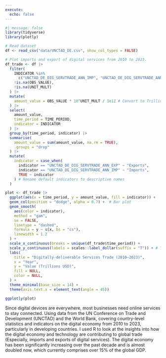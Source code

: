 ```yaml
---
execute: 
  echo: false
---
```


```r
#| message: false
library(tidyverse)
library(plotly)
```

```r
# Read dataset
df <- read_csv("data/UNCTAD_DE.csv", show_col_types = FALSE)
```

```r
# Plot imports and export of digital services from 2010 to 2023.
df_trade <- df |>
  filter(
    INDICATOR %in%
      c("UNCTAD_DE_DIG_SERVTRADE_ANN_IMP", "UNCTAD_DE_DIG_SERVTRADE_ANN_EXP"),
    !is.na(OBS_VALUE),
    !is.na(UNIT_MULT)
  ) |>
  mutate(
    amount_value = OBS_VALUE * 10^UNIT_MULT / 1e12 # Convert to Trillions USD
  ) |>
  select(
    amount_value,
    time_period = TIME_PERIOD,
    indicator = INDICATOR
  ) |>
  group_by(time_period, indicator) |>
  summarise(
    amount_value = sum(amount_value, na.rm = TRUE),
    .groups = "drop"
  ) |>
  mutate(
    indicator = case_when(
      indicator == "UNCTAD_DE_DIG_SERVTRADE_ANN_EXP" ~ "Exports",
      indicator == "UNCTAD_DE_DIG_SERVTRADE_ANN_IMP" ~ "Imports",
      TRUE ~ indicator
    ) # Rename default indicators to descriptive names
  )

plot <- df_trade |>
  ggplot(aes(x = time_period, y = amount_value, fill = indicator)) +
  geom_col(position = "dodge", alpha = 0.7) +  # Bar plot
  geom_smooth(
    aes(color = indicator),
    method = "gam",
    se = FALSE,
    linetype = "dashed",
    formula = y ~ s(x, bs = "cs"),
    linewidth = 1.2
  ) +
  scale_x_continuous(breaks = unique(df_trade$time_period)) +
  scale_y_continuous(labels = scales::label_dollar(suffix = "T")) + # Trillion suffix
  labs(
    title = "Digitally-deliverable Services Trade (2010–2023)",
    x = "Year",
    y = "Value (Trillions USD)",
    fill = NULL,
    color = NULL,
  ) +
  theme_minimal(base_size = 14) +
  theme(axis.text.x = element_text(angle = 45))

ggplotly(plot)
```


Since digital devices are everywhere, most businesses need online services to stay connected. Using data from the UN Conference on Trade and Development (UNCTAD) and the World Bank, covering country-level statistics and indicators on the digital economy from 2010 to 2023, particularly in developing countries. I used R to look at the insights into how the digital economy and technology are contributing to global trade (Especially, imports and exports of digital services). The digital economy has been significantly increasing over the past decade and is almost doubled now, which currently comprises over 15% of the global GDP.